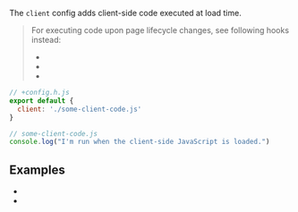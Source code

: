 
The `client` config adds client-side code executed at load time.

> For executing code upon page lifecycle changes, see following hooks instead:
> - <Link href="/onHydrationEnd" />
> - <Link href="/onPageTransitionStart" />
> - <Link href="/onPageTransitionEnd" />

```js
// +config.h.js
export default {
  client: './some-client-code.js'
}
```

```js
// some-client-code.js
console.log("I'm run when the client-side JavaScript is loaded.")
```

## Examples

* <RepoLink path="/examples/render-modes-v1/pages/html-js/+client.js" />
* <Link href="/render-modes#html-only" />
